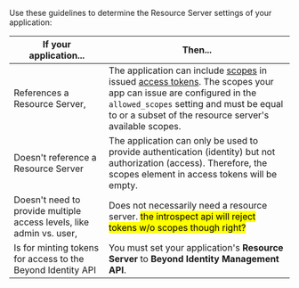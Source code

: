 Use these guidelines to determine the Resource Server settings of your application:

| If your application... | Then... |
| --- | --- |
| References a Resource Server,  |  The application can include [scopes](/docs/next/api-scopes) in issued [access tokens](/docs/next/api-token-overview). The scopes your app can issue are configured in the `allowed_scopes` setting and must be equal to or a subset of the resource server's available scopes. |
| Doesn't reference a Resource Server  |  The application can only be used to provide authentication (identity) but not authorization (access). Therefore, the scopes element in access tokens will be empty.  |
| Doesn't need to provide multiple access levels, like admin vs. user,  |  Does not necessarily need a resource server. <mark>the introspect api will reject tokens w/o scopes though right?</mark> |
| Is for minting tokens for access to the Beyond Identity API  |  You must set your application's **Resource Server** to **Beyond Identity Management API**. |
